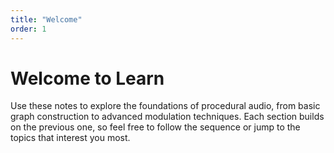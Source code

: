```yaml
---
title: "Welcome"
order: 1
---
```


# Welcome to Learn

Use these notes to explore the foundations of procedural audio, from basic graph construction to
advanced modulation techniques. Each section builds on the previous one, so feel free to follow the
sequence or jump to the topics that interest you most.
